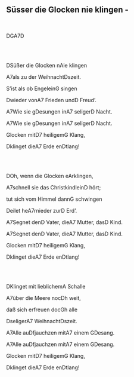 ## Süsser die Glocken nie klingen - 
\
<p class='song show-chords'>D<span class='chord'>G</span>A7<span class='chord'>D</span></p>
\
\
<p class='song show-chords'><span class='chord'>D</span>Süßer die Glocken n<span class='chord'>A</span>ie klingen</p>
<p class='song show-chords'><span class='chord'>A7</span>als zu der Weihnacht<span class='chord'>D</span>szeit.</p>
<p class='song show-chords'>S'ist als ob Engelein<span class='chord'>G</span> singen</p>
<p class='song show-chords'><span class='chord'>D</span>wieder von<span class='chord'>A7</span> Frieden und<span class='chord'>D</span> Freud'.</p>
<p class='song show-chords'><span class='chord'>A7</span>Wie sie g<span class='chord'>D</span>esungen in<span class='chord'>A7</span> seliger<span class='chord'>D</span> Nacht.</p>
<p class='song show-chords'><span class='chord'>A7</span>Wie sie g<span class='chord'>D</span>esungen in<span class='chord'>A7</span> seliger<span class='chord'>D</span> Nacht.</p>
<p class='song show-chords'>Glocken mit<span class='chord'>D7</span> heiligem<span class='chord'>G</span> Klang,</p>
<p class='song show-chords'><span class='chord'>D</span>klinget die<span class='chord'>A7</span> Erde en<span class='chord'>D</span>tlang!</p>
\
 \
<p class='song show-chords'><span class='chord'>D</span>Oh, wenn die Glocken e<span class='chord'>A</span>rklingen,</p>
<p class='song show-chords'><span class='chord'>A7</span>schnell sie das Christkindlein<span class='chord'>D</span> hört;</p>
<p class='song show-chords'>tut sich vom Himmel dann<span class='chord'>G</span> schwingen</p>
<p class='song show-chords'><span class='chord'>D</span>eilet he<span class='chord'>A7</span>rnieder zur<span class='chord'>D</span> Erd'.</p>
<p class='song show-chords'><span class='chord'>A7</span>Segnet den<span class='chord'>D</span> Vater, die<span class='chord'>A7</span> Mutter, das<span class='chord'>D</span> Kind.</p>
<p class='song show-chords'><span class='chord'>A7</span>Segnet den<span class='chord'>D</span> Vater, die<span class='chord'>A7</span> Mutter, das<span class='chord'>D</span> Kind.</p>
<p class='song show-chords'>Glocken mit<span class='chord'>D7</span> heiligem<span class='chord'>G</span> Klang,</p>
<p class='song show-chords'><span class='chord'>D</span>klinget die<span class='chord'>A7</span> Erde en<span class='chord'>D</span>tlang!</p>
\
\
<p class='song show-chords'><span class='chord'>D</span>Klinget mit lieblichem<span class='chord'>A</span> Schalle</p>
<p class='song show-chords'><span class='chord'>A7</span>über die Meere noc<span class='chord'>D</span>h weit,</p>
<p class='song show-chords'>daß sich erfreuen doc<span class='chord'>G</span>h alle</p>
<p class='song show-chords'><span class='chord'>D</span>seliger<span class='chord'>A7</span> Weihnacht<span class='chord'>D</span>szeit.</p>
<p class='song show-chords'><span class='chord'>A7</span>Alle au<span class='chord'>D</span>fjauchzen mit<span class='chord'>A7</span> einem G<span class='chord'>D</span>esang.</p>
<p class='song show-chords'><span class='chord'>A7</span>Alle au<span class='chord'>D</span>fjauchzen mit<span class='chord'>A7</span> einem G<span class='chord'>D</span>esang.</p>
<p class='song show-chords'>Glocken mit<span class='chord'>D7</span> heiligem<span class='chord'>G</span> Klang,</p>
<p class='song show-chords'><span class='chord'>D</span>klinget die<span class='chord'>A7</span> Erde en<span class='chord'>D</span>tlang!</p>
\
